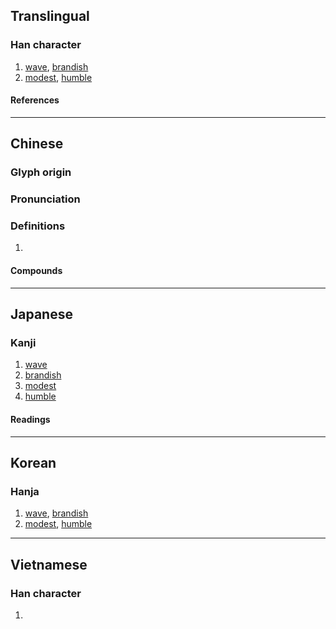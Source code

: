 {{also|㧑}}
{{character info}}
{{character info|0x2F8C5}}
==Translingual==

===Han character===
{{Han char|rn=64|rad=手|as=12|sn=15|four=42027|canj=QBHF|ids=⿰扌爲}}

# [[wave]], [[brandish]]
# [[modest]], [[humble]]

====References====
{{Han ref|kx=0454.260|dkj=12716|dj=0804.060|hdz=31924.010|uh=649D}}
{{Han ref|uh=2F8C5}}

----

==Chinese==
{{zh-forms|s=㧑}}

===Glyph origin===
{{Han etym}}

===Pronunciation===
{{zh-pron
|m=huī
|c=fai1
|mc=y
|oc=y
|cat=
}}

===Definitions===
{{zh-hanzi}}

# {{rfdef|zh}}

====Compounds====
{{zh-der|撝戈反日|撝挹|撝謙|舉扇一撝}}

----

==Japanese==

===Kanji===
{{ja-kanji|grade=|rs=手12}}

# [[wave]]
# [[brandish]]
# [[modest]]
# [[humble]]

====Readings====
{{ja-readings
|on=き, い
|kun=はなす
}}

----

==Korean==

===Hanja===
{{ko-hanja|휘}}

# [[wave]], [[brandish]]
# [[modest]], [[humble]]

----

==Vietnamese==

===Han character===
{{vi-readings|rs=手12|reading=vày}}

# {{rfdef|vi|sort=手12}}